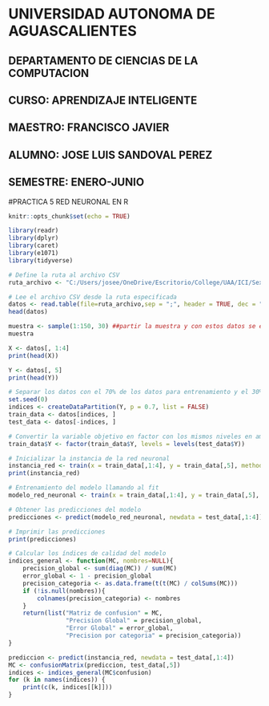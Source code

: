 # UNIVERSIDAD AUTONOMA DE AGUASCALIENTES
## DEPARTAMENTO DE CIENCIAS DE LA COMPUTACION
## CURSO: APRENDIZAJE INTELIGENTE
## MAESTRO: FRANCISCO JAVIER
## ALUMNO: JOSE LUIS SANDOVAL PEREZ
## SEMESTRE: ENERO-JUNIO

#PRACTICA 5 RED NEURONAL EN R

```r
knitr::opts_chunk$set(echo = TRUE)
```

```r
library(readr)
library(dplyr)
library(caret)
library(e1071)
library(tidyverse)
```
```r
# Define la ruta al archivo CSV
ruta_archivo <- "C:/Users/josee/OneDrive/Escritorio/College/UAA/ICI/Sexto Semestre/Aprendizje Inteligente/iris.csv"

# Lee el archivo CSV desde la ruta especificada
datos <- read.table(file=ruta_archivo,sep = ";", header = TRUE, dec = ".", quote = "", fill = TRUE)
head(datos)

muestra <- sample(1:150, 30) ##partir la muestra y con estos datos se entrenara el modelo
muestra 


```

```r
X <- datos[, 1:4]
print(head(X))
```

```r
Y <- datos[, 5]
print(head(Y))

```

```r

# Separar los datos con el 70% de los datos para entrenamiento y el 30% para el testing
set.seed(0)
indices <- createDataPartition(Y, p = 0.7, list = FALSE)
train_data <- datos[indices, ]
test_data <- datos[-indices, ]

# Convertir la variable objetivo en factor con los mismos niveles en ambos conjuntos de datos
train_data$Y <- factor(train_data$Y, levels = levels(test_data$Y))


```

```r
# Inicializar la instancia de la red neuronal
instancia_red <- train(x = train_data[,1:4], y = train_data[,5], method = "mlp", trControl = trainControl(method="cv"))
print(instancia_red)

```


```r
# Entrenamiento del modelo llamando al fit
modelo_red_neuronal <- train(x = train_data[,1:4], y = train_data[,5], method = "mlp", trControl = trainControl(method="cv"))


```

```r
# Obtener las predicciones del modelo
predicciones <- predict(modelo_red_neuronal, newdata = test_data[,1:4])

# Imprimir las predicciones
print(predicciones)

```
```r
# Calcular los índices de calidad del modelo
indices_general <- function(MC, nombres=NULL){
    precision_global <- sum(diag(MC)) / sum(MC)
    error_global <- 1 - precision_global
    precision_categoria <- as.data.frame(t(t(MC) / colSums(MC)))
    if (!is.null(nombres)){
        colnames(precision_categoria) <- nombres
    }
    return(list("Matriz de confusion" = MC,
                "Precision Global" = precision_global,
                "Error Global" = error_global,
                "Precision por categoria" = precision_categoria))
}

prediccion <- predict(instancia_red, newdata = test_data[,1:4])
MC <- confusionMatrix(prediccion, test_data[,5])
indices <- indices_general(MC$confusion)
for (k in names(indices)) {
    print(c(k, indices[[k]]))
}


```


